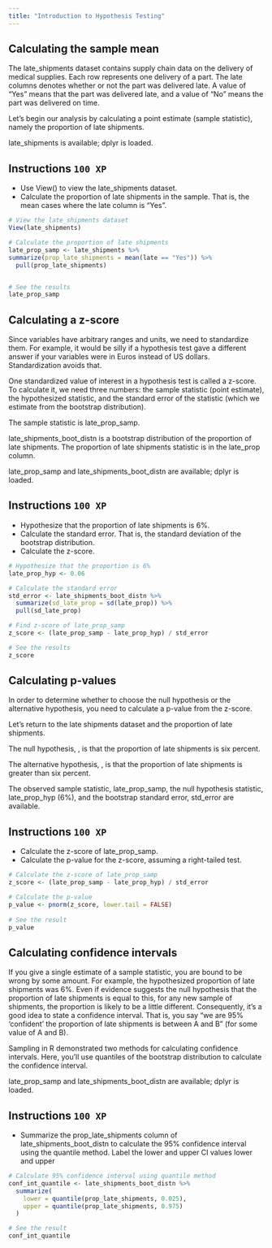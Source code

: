```yaml
---
title: "Introduction to Hypothesis Testing"
---
```


## Calculating the sample mean

The late_shipments dataset contains supply chain data on the delivery of medical supplies. Each row represents one delivery of a part. The late columns denotes whether or not the part was delivered late. A value of "Yes" means that the part was delivered late, and a value of "No" means the part was delivered on time.

Let's begin our analysis by calculating a point estimate (sample statistic), namely the proportion of late shipments.

late_shipments is available; dplyr is loaded.

## Instructions `100 XP` {.unnumbered}

- Use View() to view the late_shipments dataset.
- Calculate the proportion of late shipments in the sample. That is, the mean cases where the late column is "Yes".  

``` .r
# View the late_shipments dataset
View(late_shipments)

# Calculate the proportion of late shipments
late_prop_samp <- late_shipments %>%
summarize(prop_late_shipments = mean(late == "Yes")) %>% 
  pull(prop_late_shipments)


# See the results
late_prop_samp
```

## Calculating a z-score

Since variables have arbitrary ranges and units, we need to standardize them. For example, it would be silly if a hypothesis test gave a different answer if your variables were in Euros instead of US dollars. Standardization avoids that.

One standardized value of interest in a hypothesis test is called a z-score. To calculate it, we need three numbers: the sample statistic (point estimate), the hypothesized statistic, and the standard error of the statistic (which we estimate from the bootstrap distribution).

The sample statistic is late_prop_samp.

late_shipments_boot_distn is a bootstrap distribution of the proportion of late shipments. The proportion of late shipments statistic is in the late_prop column.

late_prop_samp and late_shipments_boot_distn are available; dplyr is loaded.

## Instructions `100 XP` {.unnumbered}

- Hypothesize that the proportion of late shipments is 6%.
- Calculate the standard error. That is, the standard deviation of the bootstrap distribution.
- Calculate the z-score.

``` .r
# Hypothesize that the proportion is 6%
late_prop_hyp <- 0.06

# Calculate the standard error
std_error <- late_shipments_boot_distn %>% 
  summarize(sd_late_prop = sd(late_prop)) %>% 
  pull(sd_late_prop)

# Find z-score of late_prop_samp
z_score <- (late_prop_samp - late_prop_hyp) / std_error

# See the results
z_score
```

## Calculating p-values

In order to determine whether to choose the null hypothesis or the alternative hypothesis, you need to calculate a p-value from the z-score.

Let's return to the late shipments dataset and the proportion of late shipments.

The null hypothesis, 
, is that the proportion of late shipments is six percent.

The alternative hypothesis, 
, is that the proportion of late shipments is greater than six percent.

The observed sample statistic, late_prop_samp, the null hypothesis statistic, late_prop_hyp (6%), and the bootstrap standard error, std_error are available.

## Instructions `100 XP` {.unnumbered}

- Calculate the z-score of late_prop_samp.
- Calculate the p-value for the z-score, assuming a right-tailed test.

``` .r
# Calculate the z-score of late_prop_samp
z_score <- (late_prop_samp - late_prop_hyp) / std_error

# Calculate the p-value
p_value <- pnorm(z_score, lower.tail = FALSE)
                 
# See the result
p_value    
```

## Calculating confidence intervals

If you give a single estimate of a sample statistic, you are bound to be wrong by some amount. For example, the hypothesized proportion of late shipments was 6%. Even if evidence suggests the null hypothesis that the proportion of late shipments is equal to this, for any new sample of shipments, the proportion is likely to be a little different. Consequently, it's a good idea to state a confidence interval. That is, you say "we are 95% 'confident' the proportion of late shipments is between A and B" (for some value of A and B).

Sampling in R demonstrated two methods for calculating confidence intervals. Here, you'll use quantiles of the bootstrap distribution to calculate the confidence interval.

late_prop_samp and late_shipments_boot_distn are available; dplyr is loaded.

## Instructions `100 XP` {.unnumbered}

- Summarize the prop_late_shipments column of late_shipments_boot_distn to calculate the 95% confidence interval using the quantile method. Label the lower and upper CI values lower and upper

``` .r
# Calculate 95% confidence interval using quantile method
conf_int_quantile <- late_shipments_boot_distn %>%
  summarize(
    lower = quantile(prop_late_shipments, 0.025),
    upper = quantile(prop_late_shipments, 0.975)
  )

# See the result
conf_int_quantile
```